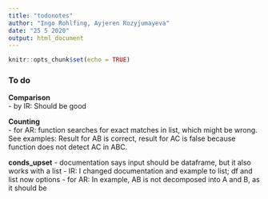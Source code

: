 ```yaml
---
title: "todonotes"
author: "Ingo Rohlfing, Ayjeren Rozyjumayeva"
date: "25 5 2020"
output: html_document
---
```


```r
knitr::opts_chunk$set(echo = TRUE)
```

### To do
**Comparison**  
- by IR: Should be good

**Counting**  
- for AR: function searches for exact matches in list, which might be wrong. 
See examples: Result for AB is correct, result for AC is false because 
function does not detect AC in ABC.

**conds_upset**
- documentation says input should be dataframe, but it also works with a list
- IR: I changed documentation and example to list; df and list now options
- for AR: In example, AB is not decomposed into A and B, as it should be

